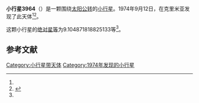 {{Infobox planet
| bgcolour = #FFFFC0
| name = 3964 Danilevskij
| symbol = 
| image = 
| caption = 
| discovery = yes
| discovery_ref = 
| discoverer = {{link-en|柳德米拉·瓦斯列娜·朱然勒娃|Lyudmila Vasilyevna Zhuravleva}}
| discovery_site = [[克里米亚|克里米亚]] 
| discovered = 1974年9月12日
| designations = yes
| mp_name = 
| named_after = 
| alt_names = 1974 RG1/ 1951 RH / 1979 VL1 / 1983 PK
| mp_category = [[主带小行星|主带小行星]]
| orbit_ref = <ref name="a">[http://ssd.jpl.nasa.gov/sbdb.cgi?sstr=3964 3964 Danilevskij] {{Wayback|url=http://ssd.jpl.nasa.gov/sbdb.cgi?sstr=3964 |date=20210717065139 }}，小行星數據庫瀏覽器（JPL Small-Body Database Browser）－[[美国国家航空航天局|美国国家航空航天局]]喷气推进实验室</ref>
| epoch = 2456400.5 (2013年4月18日更新)
| aphelion = {{convert|3.218826621628506|AU|km|3|abbr=on|lk=out}}
| perihelion = {{convert|2.291535966139595|AU|km|3|abbr=on}}
| semimajor = {{convert|2.755181293884051|AU|km|3|abbr=on}}
| eccentricity = 0.168281241
| period = 1670.412375 [[日|日]]<br />4.57[[儒略年|儒略年]]
| avg_speed = 
| inclination = 8.664743301798854
| asc_node = 334.1136618556629
| mean_anomaly = 
| arg_peri = 9.104871818825133
| satellites = 
| physical_characteristics = yes
| dimensions = 
| mass = 
| density = 
| surface_grav = 
| escape_velocity = 
| sidereal_day = 
| axial_tilt = 
| pole_ecliptic_lat = 
| pole_ecliptic_lon = 
| albedo = 
| temperatures= 
| temp_name1 = 
| mean_temp_1 = 
| max_temp_1 = 
| temp_name2 = 
| max_temp_2 = 
| spectral_type = 
| abs_magnitude = 9.104871818825133
}}

'''小行星3964'''（{{lang-en|3964 Danilevskij}}）是一颗围绕[[太阳|太阳]][[公转|公转]]的[[小行星|小行星]]。1974年9月12日，{{link-en|柳德米拉·瓦斯列娜·朱然勒娃|Lyudmila Vasilyevna Zhuravleva}}在克里米亚发现了此天体<ref name="a" /><ref>{{cite news|title=小行星列表|url=http://cfa-www.harvard.edu/iau/lists/NumberedMPs.txt|accessdate=2013-07-08|newspaper=哈佛大学|archive-date=2008-05-17|archive-url=https://web.archive.org/web/20080517010638/http://cfa-www.harvard.edu/iau/lists/NumberedMPs.txt|dead-url=no}}</ref>。

这颗小行星的[[绝对星等|绝对星等]]为9.104871818825133等<ref name="a" />。

==参考文献==
{{reflist}}
{{Minor Planet Number|[[小行星3963|小行星3963]]|[[小行星3965|小行星3965]]}}

{{小天体}}

[[Category:小行星带天体|Category:小行星带天体]]
[[Category:1974年发现的小行星|Category:1974年发现的小行星]]

{{asteroid-stub}}